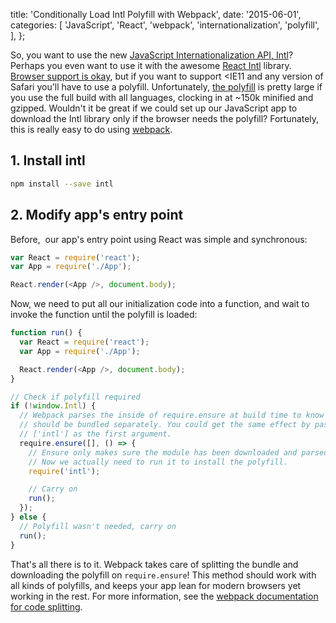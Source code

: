 
  title: 'Conditionally Load Intl Polyfill with Webpack',
  date: '2015-06-01',
  categories: [
    'JavaScript',
    'React',
    'webpack',
    'internationalization',
    'polyfill',
  ],
};


So, you want to use the new [JavaScript Internationalization API, Intl][1]? Perhaps you even want to use it with the awesome [React Intl][2] library. [Browser support is okay][3], but if you want to support <IE11 and any version of Safari you'll have to use a polyfill. Unfortunately, [the polyfill][4] is pretty large if you use the full build with all languages, clocking in at ~150k minified and gzipped. Wouldn't it be great if we could set up our JavaScript app to download the Intl library only if the browser needs the polyfill? Fortunately, this is really easy to do using [webpack][5].

## 1. Install intl

```bash
npm install --save intl
```

## 2. Modify app's entry point

Before,  our app's entry point using React was simple and synchronous:

```javascript
var React = require('react');
var App = require('./App');

React.render(<App />, document.body);
```

Now, we need to put all our initialization code into a function, and wait to invoke the function until the polyfill is loaded:

```javascript
function run() {
  var React = require('react');
  var App = require('./App');

  React.render(<App />, document.body);
}

// Check if polyfill required
if (!window.Intl) {
  // Webpack parses the inside of require.ensure at build time to know that intl
  // should be bundled separately. You could get the same effect by passing
  // ['intl'] as the first argument.
  require.ensure([], () => {
    // Ensure only makes sure the module has been downloaded and parsed.
    // Now we actually need to run it to install the polyfill.
    require('intl');

    // Carry on
    run();
  });
} else {
  // Polyfill wasn't needed, carry on
  run();
}
```

That's all there is to it. Webpack takes care of splitting the bundle and downloading the polyfill on `require.ensure`! This method should work with all kinds of polyfills, and keeps your app lean for modern browsers yet working in the rest. For more information, see the [webpack documentation for code splitting][6].

[1]: https://developer.mozilla.org/en-US/docs/Web/JavaScript/Reference/Global_Objects/Intl
[2]: http://formatjs.io/react/
[3]: http://caniuse.com/#feat=internationalization
[4]: https://github.com/andyearnshaw/Intl.js
[5]: http://webpack.github.io/
[6]: http://webpack.github.io/docs/code-splitting.html

